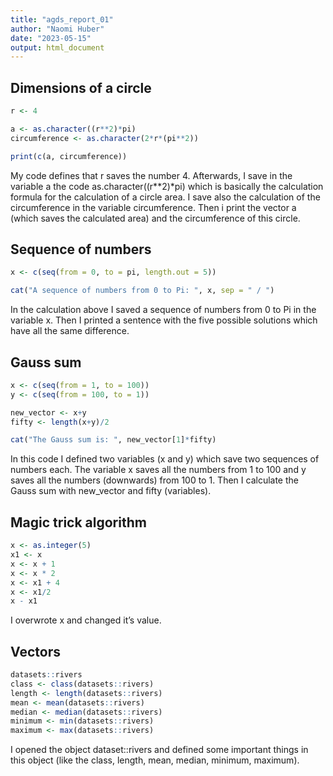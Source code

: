 ```yaml
---
title: "agds_report_01"
author: "Naomi Huber"
date: "2023-05-15"
output: html_document
---
```


## Dimensions of a circle
```r
r <- 4

a <- as.character((r**2)*pi)
circumference <- as.character(2*r*(pi**2))

print(c(a, circumference))
```
My code defines that r saves the number 4. Afterwards, I save in the variable a the code as.character((r**2)*pi) which is basically the calculation formula for the calculation of a circle area. I save also the calculation of the circumference in the variable circumference. Then i print the vector a (which saves the calculated area) and the circumference of this circle. 

## Sequence of numbers
```r
x <- c(seq(from = 0, to = pi, length.out = 5))

cat("A sequence of numbers from 0 to Pi: ", x, sep = " / ")
```
In the calculation above I saved a sequence of numbers from 0 to Pi in the variable x. Then I printed a sentence with the five possible solutions which have all the same difference.

## Gauss sum
```r
x <- c(seq(from = 1, to = 100))
y <- c(seq(from = 100, to = 1))

new_vector <- x+y
fifty <- length(x+y)/2

cat("The Gauss sum is: ", new_vector[1]*fifty)
```
In this code I defined two variables (x and y) which save two sequences of numbers each. The variable x saves all the numbers from 1 to 100 and y saves all the numbers (downwards) from 100 to 1. Then I calculate the Gauss sum with new_vector and fifty (variables). 

## Magic trick algorithm
```r
x <- as.integer(5)
x1 <- x
x <- x + 1
x <- x * 2
x <- x1 + 4
x <- x1/2
x - x1
```
I overwrote x and changed it's value.


## Vectors
```r
datasets::rivers
class <- class(datasets::rivers)
length <- length(datasets::rivers)
mean <- mean(datasets::rivers)
median <- median(datasets::rivers)
minimum <- min(datasets::rivers)
maximum <- max(datasets::rivers)
```

I opened the object dataset::rivers and defined some important things in this object (like the class, length, mean, median, minimum, maximum).
